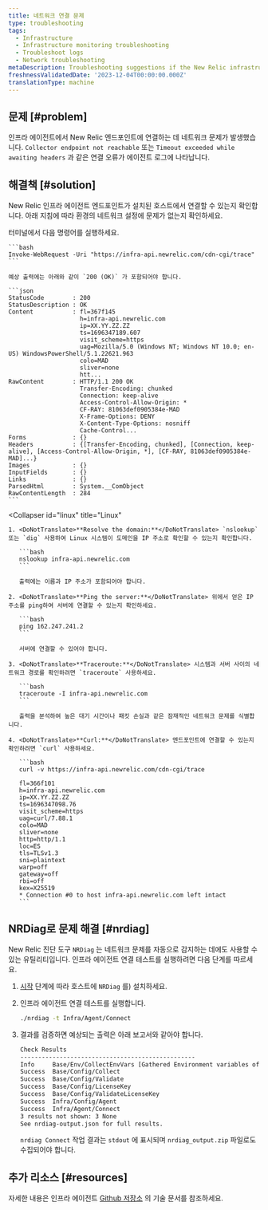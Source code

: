 ```yaml
---
title: 네트워크 연결 문제
type: troubleshooting
tags:
  - Infrastructure
  - Infrastructure monitoring troubleshooting
  - Troubleshoot logs
  - Network troubleshooting
metaDescription: Troubleshooting suggestions if the New Relic infrastructure agent is not able to connect to the New Relic endpoints
freshnessValidatedDate: '2023-12-04T00:00:00.000Z'
translationType: machine
---
```


## 문제 [#problem]

인프라 에이전트에서 New Relic 엔드포인트에 연결하는 데 네트워크 문제가 발생했습니다. `Collector endpoint not reachable` 또는 `Timeout exceeded while awaiting headers` 과 같은 연결 오류가 에이전트 로그에 나타납니다.

## 해결책 [#solution]

New Relic 인프라 에이전트 엔드포인트가 설치된 호스트에서 연결할 수 있는지 확인합니다. 아래 지침에 따라 환경의 네트워크 설정에 문제가 없는지 확인하세요.

<CollapserGroup>
  <Collapser
    id="windows"
    title="윈도우"
  >
    터미널에서 다음 명령어를 실행하세요.

    ```bash
    Invoke-WebRequest -Uri "https://infra-api.newrelic.com/cdn-cgi/trace"
    ```

    예상 출력에는 아래와 같이 `200 (OK)` 가 포함되어야 합니다.

    ```json
    StatusCode        : 200
    StatusDescription : OK
    Content           : fl=367f145
                        h=infra-api.newrelic.com
                        ip=XX.YY.ZZ.ZZ
                        ts=1696347189.607
                        visit_scheme=https
                        uag=Mozilla/5.0 (Windows NT; Windows NT 10.0; en-US) WindowsPowerShell/5.1.22621.963
                        colo=MAD
                        sliver=none
                        htt...
    RawContent        : HTTP/1.1 200 OK
                        Transfer-Encoding: chunked
                        Connection: keep-alive
                        Access-Control-Allow-Origin: *
                        CF-RAY: 81063def0905384e-MAD
                        X-Frame-Options: DENY
                        X-Content-Type-Options: nosniff
                        Cache-Control...
    Forms             : {}
    Headers           : {[Transfer-Encoding, chunked], [Connection, keep-alive], [Access-Control-Allow-Origin, *], [CF-RAY, 81063def0905384e-MAD]...}
    Images            : {}
    InputFields       : {}
    Links             : {}
    ParsedHtml        : System.__ComObject
    RawContentLength  : 284
    ```
  </Collapser>

  <Collapser
    id="linux"
    title="Linux"
  >
    1. <DoNotTranslate>**Resolve the domain:**</DoNotTranslate> `nslookup` 또는 `dig` 사용하여 Linux 시스템이 도메인을 IP 주소로 확인할 수 있는지 확인합니다.

       ```bash
       nslookup infra-api.newrelic.com
       ```

       출력에는 이름과 IP 주소가 포함되어야 합니다.

    2. <DoNotTranslate>**Ping the server:**</DoNotTranslate> 위에서 얻은 IP 주소를 ping하여 서버에 연결할 수 있는지 확인하세요.

       ```bash
       ping 162.247.241.2
       ```

       서버에 연결할 수 있어야 합니다.

    3. <DoNotTranslate>**Traceroute:**</DoNotTranslate> 시스템과 서버 사이의 네트워크 경로를 확인하려면 `traceroute` 사용하세요.

       ```bash
       traceroute -I infra-api.newrelic.com
       ```

       출력을 분석하여 높은 대기 시간이나 패킷 손실과 같은 잠재적인 네트워크 문제를 식별합니다.

    4. <DoNotTranslate>**Curl:**</DoNotTranslate> 엔드포인트에 연결할 수 있는지 확인하려면 `curl` 사용하세요.

       ```bash
       curl -v https://infra-api.newrelic.com/cdn-cgi/trace

       fl=366f101
       h=infra-api.newrelic.com
       ip=XX.YY.ZZ.ZZ
       ts=1696347098.76
       visit_scheme=https
       uag=curl/7.88.1
       colo=MAD
       sliver=none
       http=http/1.1
       loc=ES
       tls=TLSv1.3
       sni=plaintext
       warp=off
       gateway=off
       rbi=off
       kex=X25519
       * Connection #0 to host infra-api.newrelic.com left intact
       ```
  </Collapser>
</CollapserGroup>

## NRDiag로 문제 해결 [#nrdiag]

New Relic 진단 도구 `NRDiag` 는 네트워크 문제를 자동으로 감지하는 데에도 사용할 수 있는 유틸리티입니다. 인프라 에이전트 연결 테스트를 실행하려면 다음 단계를 따르세요.

1. [시작](/docs/new-relic-solutions/solve-common-issues/diagnostics-cli-nrdiag/diagnostics-cli-nrdiag/#get-started) 단계에 따라 호스트에 `NRDiag` 를) 설치하세요.

2. 인프라 에이전트 연결 테스트를 실행합니다.

   ```bash
   ./nrdiag -t Infra/Agent/Connect
   ```

3. 결과를 검증하면 예상되는 출력은 아래 보고서와 같아야 합니다.

   ```bash
   Check Results
   -------------------------------------------------
   Info     Base/Env/CollectEnvVars [Gathered Environment variables of current shell.]
   Success  Base/Config/Collect
   Success  Base/Config/Validate
   Success  Base/Config/LicenseKey
   Success  Base/Config/ValidateLicenseKey
   Success  Infra/Config/Agent
   Success  Infra/Agent/Connect
   3 results not shown: 3 None
   See nrdiag-output.json for full results.
   ```

   `nrdiag Connect` 작업 결과는 `stdout` 에 표시되며 `nrdiag_output.zip` 파일로도 수집되어야 합니다.

## 추가 리소스 [#resources]

자세한 내용은 인프라 에이전트 [Github 저장소](https://github.com/newrelic/infrastructure-agent/blob/master/docs/network_troubleshooting.md) 의 기술 문서를 참조하세요.